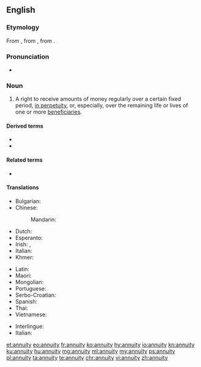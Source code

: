 ==English==
{{wikipedia}}

===Etymology===
From {{etyl|fr|en}} {{m|fr|annuité}}, from {{etyl|ML.|en}} {{m|la|annuitās}}, from {{etyl|la|en}} {{m|la|annuus||annual}}.

===Pronunciation===
* {{IPA|/əˈn(j)uɪti/|lang=en}}

===Noun===
{{en-noun|annuities}}

# A right to receive amounts of money regularly over a certain fixed period, [[in perpetuity]], or, especially, over the remaining life or lives of one or more [[beneficiaries]].

====Derived terms====
* {{l|en|annuitant}}
* {{l|en|annuitize}}

====Related terms====
* {{l|en|perpetuity}}

====Translations====
{{trans-top|right to receive amounts of money regularly}}
* Bulgarian: {{t|bg|годишна рента}}
* Chinese:
*: Mandarin: {{t-needed|cmn}}
* Dutch: {{t+|nl|lijfrente|f}}
* Esperanto: {{t-needed|eo}}
* Irish: {{t|ga|anáid|f}} {{qualifier|annual sum}}, {{t|ga|blianacht|f}} {{qualifier|savings plan}}
* Italian: {{t+|it|vitalizio|m}}
* Khmer: {{t-needed|km}}
{{trans-mid}}
* Latin: {{t|la|annuum|n}}
* Maori: {{t|mi|moni-ā-tau}}
* Mongolian: {{t-needed|mn}}
* Portuguese: {{t|pt|anuidade|f}}
* Serbo-Croatian: {{t+|sh|anuitet|m}}
* Spanish: {{t+|es|anualidad|f}}
* Thai: {{t-needed|th}}
* Vietnamese: {{t-needed|vi}}
{{trans-bottom}}

{{ttbc-top}}
* Interlingue: {{t-check|ie|annuitá}}
* Italian: {{t+|it|annualità}}
{{trans-mid}}
{{trans-bottom}}

[[et:annuity]]
[[eo:annuity]]
[[fr:annuity]]
[[ko:annuity]]
[[hy:annuity]]
[[io:annuity]]
[[kn:annuity]]
[[ku:annuity]]
[[hu:annuity]]
[[mg:annuity]]
[[ml:annuity]]
[[my:annuity]]
[[ps:annuity]]
[[pl:annuity]]
[[ta:annuity]]
[[te:annuity]]
[[chr:annuity]]
[[vi:annuity]]
[[zh:annuity]]